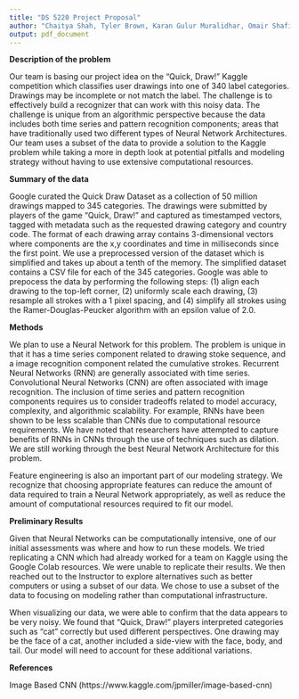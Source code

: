 ```yaml
---
title: "DS 5220 Project Proposal"
author: "Chaitya Shah, Tyler Brown, Karan Gulur Muralidhar, Omair Shafi Ahmed; MSDS 19'"
output: pdf_document
---
```


**Description of the problem**

Our team is basing our project idea on the "Quick, Draw!" Kaggle competition 
which classifies user drawings into one of 340 label categories. Drawings may 
be incomplete or not match the label. The challenge is to effectively build a 
recognizer that can work with this noisy data. The challenge is unique from an
algorithmic perspective because the data includes both time series and pattern
recognition components; areas that have traditionally used two different 
types of Neural Network Architectures. Our team uses a subset of the data to 
provide a solution to the Kaggle problem while taking a more in depth 
look at potential pitfalls and modeling strategy without having to use 
extensive computational resources.

**Summary of the data**

Google curated the Quick Draw Dataset as a collection of 50 million drawings
mapped to 345 categories. The drawings were submitted by players of the game
"Quick, Draw!" and captured as timestamped vectors, tagged with metadata such
as the requested drawing category and country code. The format of each drawing
array contains 3-dimensional vectors where components are the x,y coordinates
and time in milliseconds since the first point. We use a preprocessed version
of the dataset which is simplified and takes up about a tenth of the memory.
The simplified dataset contains a CSV file for each of the 345 categories.
Google was able to prepocess the data by performing the following steps: (1)
align each drawing to the top-left corner, (2) uniformly scale each drawing, 
(3) resample all strokes with a 1 pixel spacing, and (4) simplify all strokes
using the Ramer-Douglas-Peucker algorithm with an epsilon value of 2.0. 

**Methods**

We plan to use a Neural Network for this problem. The problem is unique in
that it has a time series component related to drawing stoke sequence, and
a image recognition component related the cumulative strokes. Recurrent Neural
Networks (RNN) are generally associated with time series. Convolutional Neural
Networks (CNN) are often associated with image recognition. The inclusion of
time series and pattern recognition components requires us to consider 
tradeoffs related to model accuracy, complexity, and algorithmic scalability.
For example, RNNs have been shown to be less scalable than CNNs due to
computational resource requirements. We have noted that researchers have
attempted to capture benefits of RNNs in CNNs through the use of techniques
such as dilation. We are still working through the best Neural Network 
Architecture for this problem.

Feature engineering is also an important part of our modeling strategy. We
recognize that choosing appropriate features can reduce the amount of data 
required to train a Neural Network appropriately, as well as reduce the amount
of computational resources required to fit our model. 

**Preliminary Results**

Given that Neural Networks can be computationally intensive, one of our
initial assessments was where and how to run these models. We tried 
replicating a CNN which had already worked for a team on Kaggle using the
Google Colab resources. We were unable to replicate their results. We then 
reached out to the Instructor to explore alternatives such as better 
computers or using a subset of our data. We chose to use a subset of the
data to focusing on modeling rather than computational infrastructure.

When visualizing our data, we were able to confirm that the data appears to
be very noisy. We found that "Quick, Draw!" players interpreted categories 
such as "cat" correctly but used different perspectives. One drawing may be 
the face of a cat, another included a side-view with the face, body, and tail.
Our model will need to account for these additional variations.


**References**

Image Based CNN (https://www.kaggle.com/jpmiller/image-based-cnn)











